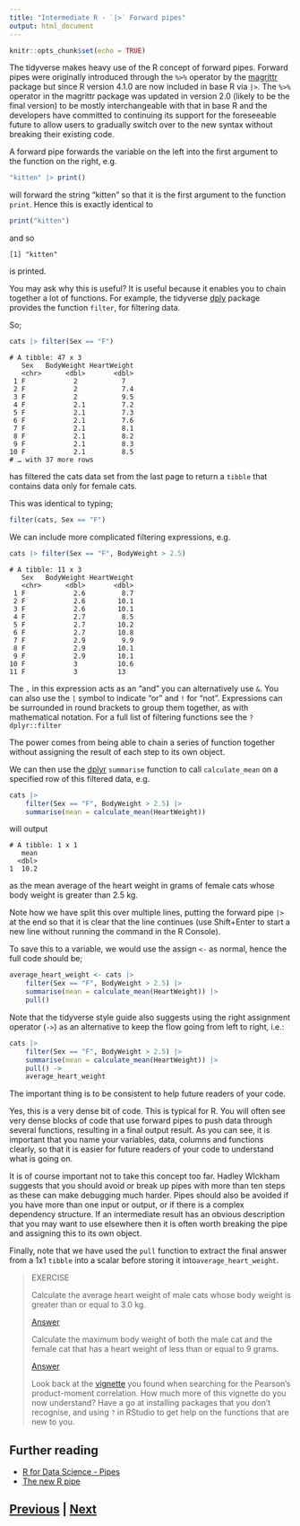 ```yaml
---
title: "Intermediate R - `|>` Forward pipes"
output: html_document
---
```


```r
knitr::opts_chunk$set(echo = TRUE)
```

The tidyverse makes heavy use of the R concept of forward pipes. Forward pipes
were originally introduced through the `%>%` operator by the 
[magrittr](https://cran.r-project.org/web/packages/magrittr/vignettes/magrittr.html) 
package but since R version 4.1.0 are now included in base R via `|>`. The
`%>%` operator in the magrittr package was updated in version 2.0 (likely to be the
final version) to be mostly interchangeable with that in base R and the developers
have committed to continuing its support for the foreseeable future to allow users
to gradually switch over to the new syntax without breaking their existing code.

A forward pipe forwards the variable on the left into
the first argument to the function on the right, e.g.

```R
"kitten" |> print()
```

will forward the string "kitten" so that it is the first 
argument to the function `print`. Hence this is exactly
identical to

```R
print("kitten")
```

and so

```
[1] "kitten"
```

is printed.

You may ask why this is useful? It is useful because it enables
you to chain together a lot of functions. For example, the 
tidyverse [dply](https://dplyr.tidyverse.org) package
provides the function `filter`, for filtering data.

So;

```R
cats |> filter(Sex == "F")
```

```
# A tibble: 47 x 3
   Sex   BodyWeight HeartWeight
   <chr>      <dbl>       <dbl>
 1 F            2           7  
 2 F            2           7.4
 3 F            2           9.5
 4 F            2.1         7.2
 5 F            2.1         7.3
 6 F            2.1         7.6
 7 F            2.1         8.1
 8 F            2.1         8.2
 9 F            2.1         8.3
10 F            2.1         8.5
# … with 37 more rows
```

has filtered the cats data set from the last page to return
a `tibble` that contains data only for female cats.

This was identical to typing;

```R
filter(cats, Sex == "F")
```

We can include more complicated filtering expressions, e.g.

```R
cats |> filter(Sex == "F", BodyWeight > 2.5)
```

```
# A tibble: 11 x 3
   Sex   BodyWeight HeartWeight
   <chr>      <dbl>       <dbl>
 1 F            2.6         8.7
 2 F            2.6        10.1
 3 F            2.6        10.1
 4 F            2.7         8.5
 5 F            2.7        10.2
 6 F            2.7        10.8
 7 F            2.9         9.9
 8 F            2.9        10.1
 9 F            2.9        10.1
10 F            3          10.6
11 F            3          13  
```

The `,` in this expression acts as an "and" you can alternatively use `&`. You
can also use the `|` symbol to indicate "or" and  `!` for "not". Expressions can
be surrounded in round brackets to group them together, as with mathematical
notation. For a full list of filtering functions see the `?dplyr::filter`

The power comes from being able to chain a series of function together without
assigning the result of each step to its own object.

We can then use the [dplyr](https://dplyr.tidyverse.org) 
`summarise` function to call `calculate_mean` on a specified
row of this filtered data, e.g.

```R
cats |>
    filter(Sex == "F", BodyWeight > 2.5) |>
    summarise(mean = calculate_mean(HeartWeight))
```

will output

```
# A tibble: 1 x 1
   mean
  <dbl>
1  10.2
```

as the mean average of the heart weight in grams of female cats whose
body weight is greater than 2.5 kg.

Note how we have split this over multiple lines, putting
the forward pipe `|>` at the end so that it is clear that the line continues
(use Shift+Enter to start a new line without running the command in the
R Console).

To save this to a variable, we would use the assign `<-` as normal, 
hence the full code should be;

```R
average_heart_weight <- cats |>
    filter(Sex == "F", BodyWeight > 2.5) |>
    summarise(mean = calculate_mean(HeartWeight)) |>
    pull()
```

Note that the tidyverse style guide also suggests using the right assignment
operator (`->`) as an alternative to keep the flow going from left to right, i.e.:

```R
cats |>
    filter(Sex == "F", BodyWeight > 2.5) |>
    summarise(mean = calculate_mean(HeartWeight)) |>
    pull() ->
    average_heart_weight
```

The important thing is to be consistent to help future readers of your code.

Yes, this is a very dense bit of code. This is typical for R. You will 
often see very dense blocks of code that use forward pipes to push
data through several functions, resulting in a final output result.
As you can see, it is important that you name your variables, data,
columns and functions clearly, so that it is easier for future 
readers of your code to understand what is going on. 

It is of course important not to take this concept too far. Hadley WIckham
suggests that you should avoid or break up pipes with more than ten steps as
these can make debugging much harder. Pipes should also be avoided if you have
more than one input or output, or if there is a complex dependency structure. If
an intermediate result has an obvious description that you may want to use
elsewhere then it is often worth breaking the pipe and assigning this to its
own object.

Finally, note that we have used the `pull` function to extract the final answer
from a 1x1 `tibble` into a scalar before storing it into`average_heart_weight`.

> EXERCISE
>
> Calculate the average heart weight of male cats whose
> body weight is greater than or equal to 3.0 kg.
>
> [Answer](magrittr_answer01.html)
>
> Calculate the maximum body weight of both the male cat
> and the female cat that has a heart weight of less than
> or equal to 9 grams.
>
> [Answer](magrittr_answer02.html)
>
> Look back at the [vignette](https://cran.r-project.org/web/packages/broom/vignettes/broom_and_dplyr.html)
> you found when searching for the Pearson's product-moment correlation.
> How much more of this vignette do you now understand? 
> Have a go at installing packages that you don't recognise, and 
> using `?` in RStudio to get help on the functions that are new to you.

## Further reading

* [R for Data Science - Pipes](https://r4ds.had.co.nz/pipes.html)
* [The new R pipe](https://www.r-bloggers.com/2021/05/the-new-r-pipe/)

## [Previous](tidyverse.html) | [Next](summary.html)
